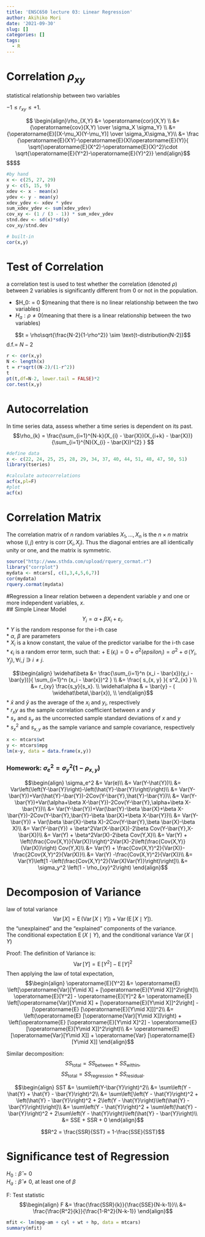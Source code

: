 ```yaml
---
title: 'ENSC650 lecture 03: Linear Regression'
author: Akihiko Mori
date: '2021-09-30'
slug: []
categories: []
tags:
  - R
---
```

# Correlation $\rho_{xy}$
statistical relationship between two variables\

$-1 \le r_{xy} \le +1$.

$$
\begin{align}\rho_{X,Y} &= \operatorname{cor}(X,Y) \\
&= {\operatorname{cov}(X,Y) \over \sigma_X \sigma_Y} \\
&= {\operatorname{E}[(X-\mu_X)(Y-\mu_Y)] \over \sigma_X\sigma_Y}\\
&= \frac {\operatorname{E}(XY)-\operatorname{E}(X)\operatorname{E}(Y)}{ \sqrt{\operatorname{E}(X^2)-\operatorname{E}(X)^2}\cdot \sqrt{\operatorname{E}(Y^2)-\operatorname{E}(Y)^2}}
\end{align}$$
$$\begin{align}

X,Y \text{ independent} \quad & \Rightarrow \quad \rho_{X,Y} = 0 \quad (X,Y \text{ uncorrelated})\\
\rho_{X,Y} = 0 \quad (X,Y \text{ uncorrelated})\quad & \nRightarrow \quad X,Y \text{ independent}
\end{align}$$
```r
#by hand 
x <- c(25, 27, 29)
y <- c(5, 15, 9)
xdev <- x - mean(x)
ydev <- y - mean(y)
xdev_ydev <- xdev * ydev
sum_xdev_ydev <- sum(xdev_ydev)
cov_xy <- (1 / (3 - 1)) * sum_xdev_ydev
stnd.dev <- sd(x)*sd(y)
cov_xy/stnd.dev

# built-in
cor(x,y)
```

# Test of Correlation
a correlation test is used to test whether the correlation (denoted $\rho$) between 2 variables is significantly different from 0 or not in the population.

* $H_0: \rho = 0 $(meaning that there is no linear relationship between the two variables)\
* $H_a: \rho \neq 0$(meaning that there is a linear relationship between the two variables)

$$t = \rho\sqrt{\frac{N-2}{1-\rho^2}} \sim \text{t-distribution(N-2)}$$
d.f.= $N-2$

```r
r <- cor(x,y)
N <- length(x)
t = r*sqrt((N-2)/(1-r^2))
t
pt(t,df=N-2, lower.tail = FALSE)*2
cor.test(x,y)
```


# Autocorrelation
In time series data, assess whether a time series is dependent on its past.
$$\rho_{k} = \frac{\sum_{i=1}^{N-k}(X_{i} - \bar{X})(X_{i+k} - 
         \bar{X})} {\sum_{i=1}^{N}(X_{i} - \bar{X})^{2} }
$$
```r
#define data
x <- c(22, 24, 25, 25, 28, 29, 34, 37, 40, 44, 51, 48, 47, 50, 51)
library(tseries)

#calculate autocorrelations
acf(x,pl=F)
#plot
acf(x)
```


# Correlation Matrix
The correlation matrix of $n$ random variables $X_{1},\ldots ,X_{n}$ is the $n\times n$ matrix whose $(i,j)$ entry is ${\displaystyle \operatorname {corr} (X_{i},X_{j})}$.
Thus the diagonal entries are all identically unity or one, and the matrix is symmetric. 
```r
source("http://www.sthda.com/upload/rquery_cormat.r")
library("corrplot")
mydata <- mtcars[, c(1,3,4,5,6,7)]
cor(mydata)
rquery.cormat(mydata)
```

#Regression
a linear relation between a dependent variable $y$ and one or more independent variables, $x$.\
## Simple Linear Model
$$Y_i = \alpha + \beta X_i + \varepsilon_i.$$
* $Y$ is the random response for the i-th case\
* $\alpha$, $\beta$ are parameters\
* $X_i$ is a know constant, the value of the predictor varialbe for the i-th case\
* $\epsilon_i$ is a random error term, such that:
  + $\operatorname{E}(\epsilon_i)=0$
  + $\operatorname{\sigma^2}(epsilon_i)=\sigma^2$
  + $\operatorname{\sigma}(Y_i,Y_j), \forall i,j\ni i\neq j$.
  
$$\begin{align}
\widehat\beta &= \frac{\sum_{i=1}^n (x_i - \bar{x})(y_i -\bar{y})}{ \sum_{i=1}^n (x_i - \bar{x})^2 } \\
            &= \frac{ s_{x, y} }{ s^2_{x} } \\
            &= r_{xy} \frac{s_y}{s_x}. \\
 \widehat\alpha & = \bar{y} - (  \widehat\beta\,\bar{x}), \\
\end{align}$$
* $\bar x$ and $\bar y$ as the average of the $x_i$ and $y_i$, respectively\
* $r_xy$ as the sample correlation coefficient between $x$ and $y$\
* $s_x$ and $s_y$ as the uncorrected sample standard deviations of $x$ and $y$\
* $s^2_x$ and $s_{x,y}$ as the sample variance and sample covariance, respectively

```r
x <- mtcars$wt
y <- mtcars$mpg
lm(x~y, data = data.frame(x,y))

```

### Homework: $\sigma_e^2 = \sigma_y^2(1-\rho_{x,y})$

$$\begin{align}
\sigma_e^2 &= Var(e)\\
&= Var(Y-\hat{Y})\\
&= Var\left(\left(Y-\bar{Y}\right)-\left(\hat{Y}-\bar{Y}\right)\right)\\
&= Var(Y-\bar{Y})+Var(\hat{Y}-\bar{Y})-2Cov(Y-\bar{Y},\hat{Y}-\bar{Y})\\
&= Var(Y-\bar{Y})+Var(\alpha+\beta X-\bar{Y})-2Cov(Y-\bar{Y},\alpha+\beta X-\bar{Y})\\
&= Var(Y-\bar{Y})+Var(\bar{Y}-\beta \bar{X}+\beta X-\bar{Y})-2Cov(Y-\bar{Y},\bar{Y}-\beta \bar{X}+\beta X-\bar{Y})\\
&= Var(Y-\bar{Y}) + Var(\beta \bar{X}-\beta X)-2Cov(Y-\bar{Y},\beta \bar{X}-\beta X)\\
&= Var(Y-\bar{Y}) + \beta^2Var(X-\bar{X})-2\beta Cov(Y-\bar{Y},X-\bar{X})\\
&= Var(Y) + \beta^2Var(X)-2\beta Cov(Y,X)\\
&= Var(Y) + \left(\frac{Cov(X,Y)}{Var(X)}\right)^2Var(X)-2\left(\frac{Cov(X,Y)}{Var(X)}\right) Cov(Y,X)\\
&= Var(Y) + \frac{Cov(X,Y)^2}{Var(X)}-\frac{2Cov(X,Y)^2}{Var(X)}\\
&= Var(Y) -\frac{Cov(X,Y)^2}{Var(X)}\\
&= Var(Y)\left[1 -\left(\frac{Cov(X,Y)^2}{Var(X)Var(Y)}\right)\right]\\
&= \sigma_y^2 \left(1 - \rho_{xy}^2\right)
\end{align}$$

# Decomposion of Variance
law of total variance
$$\operatorname{Var}[X]=\operatorname{E}(\operatorname{Var}[X\mid Y])+\operatorname{Var}(\operatorname{E}[X\mid Y]).$$
the "unexplained" and the "explained" components of the variance.\
The conditional expectation $\operatorname E(X\mid Y)$, and the conditional variance $\operatorname{Var}(X\mid Y)$

 
Proof:
The definition of Variance is:
$$\operatorname{Var}[Y] = \operatorname{E}[Y^2] - \operatorname{E}[Y]^2$$
Then applying the law of total expectation,
$$\begin{align}
\operatorname{E}[Y^2] &= \operatorname{E} \left[\operatorname{Var}[Y\mid X] + [\operatorname{E}[Y\mid X]]^2\right]\\
\operatorname{E}[Y^2] - \operatorname{E}[Y]^2 &= \operatorname{E} \left[\operatorname{Var}[Y\mid X] + [\operatorname{E}[Y\mid X]]^2\right] - [\operatorname{E} [\operatorname{E}[Y\mid X]]]^2\\
&= \left(\operatorname{E} [\operatorname{Var}[Y\mid X]]\right) + \left(\operatorname{E} [\operatorname{E}[Y\mid X]^2] - \operatorname{E} [\operatorname{E}[Y\mid X]]^2\right)\\
&= \operatorname{E} [\operatorname{Var}[Y\mid X]] + \operatorname{Var} [\operatorname{E}[Y\mid X]]
\end{align}$$

Similar decomposition:
$$\mathit{SS}_\text{total} = \mathit{SS}_\text{between} + \mathit{SS}_\text{within},$$
$$\mathit{SS}_\text{total} = \mathit{SS}_\text{regression} + \mathit{SS}_\text{residual}.$$

$$\begin{align}
SST &= \sum\left(Y-\bar{Y}\right)^2\\
&= \sum\left(Y - \hat{Y} + \hat{Y} - \bar{Y}\right)^2\\
&= \sum\left[\left(Y - \hat{Y}\right)^2 + \left(\hat{Y} - \bar{Y}\right)^2 + 2\left(Y - \hat{Y}\right)\left(\hat{Y} - \bar{Y}\right)\right]\\
&= \sum\left(Y - \hat{Y}\right)^2 + \sum\left(\hat{Y} - \bar{Y}\right)^2 + 2\sum\left(Y - \hat{Y}\right)\left(\hat{Y} - \bar{Y}\right)\\
&= SSE + SSR + 0
\end{align}$$

$$R^2 = \frac{SSR}{SST} = 1-\frac{SSE}{SST}$$

# Significance test of Regression
$H_0: \hat\beta = 0$\
$H_a: \hat\beta \neq 0$, at least one of $\beta$

F: Test statistic
$$\begin{align}
F &= \frac{\frac{SSR}{k}}{\frac{SSE}{N-k-1}}\\
&= \frac{\frac{R^2}{k}}{\frac{1-R^2}{N-k-1}}
\end{align}$$
```r
mfit <- lm(mpg~am + cyl + wt + hp, data = mtcars)
summary(mfit)
```

